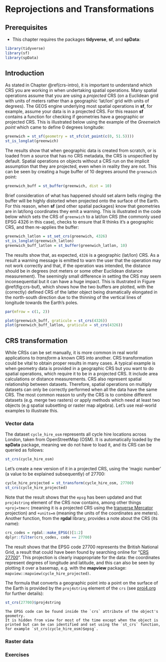 # Reprojections and Transformations {#transform}

## Prerequisites {-}

- This chapter requires the packages **tidyverse**, **sf**, and **spData**:

```r
library(tidyverse)
library(sf)
library(spData)
```

## Introduction

As stated in Chapter \@ref(crs-intro), it is important to understand which CRS you are working in when undertaking spatial operations.
Many spatial operations assume that you are using a *projected* CRS (on a Euclidean grid with units of meters rather than a geographic 'lat/lon' grid with units of degrees).
The GEOS engine underlying most spatial operations in **sf**, for example, assume your data is in a projected CRS.
For this reason **sf** contains a function for checking if geometries have a geographic or projected CRS.
This is illustrated below using the example of the *Greenwich point* which came to define 0 degrees longitude:

```r
greenwich = st_sf(geometry = st_sfc(st_point(c(0, 51.5))))
st_is_longlat(greenwich)
```

The results show that when geographic data is created from scratch, or is loaded from a source that has no CRS metadata, the CRS is unspecified by default.
Spatial operations on objects without a CRS run on the implicit assumption that they are projected, even when in reality they are not.
This can be seen by creating a huge buffer of 10 degrees around the `greenwich` point:

```r
greenwich_buff = st_buffer(greenwich, dist = 10)
```

Brief consideration of what has happened should set alarm bells ringing:
the buffer will be highly distorted when projected onto the surface of the Earth.
For this reason, when **sf** (and other spatial packages) know that geometries are in lat/long coordinates they emit a warning.
This is illustrated in the code below which sets the CRS of `greenwich` to a lat/lon CRS (the commonly used EPSG 4326 in this case), checks to ensure that R thinks it's a geographic CRS, and then re-applies the buffer:

```r
greenwich_latlon = st_set_crs(greenwich, 4326)
st_is_longlat(greenwich_latlon)
greenwich_buff_latlon = st_buffer(greenwich_latlon, 10)
```

The results show that, as expected, `4326` is a geographic (lat/lon) CRS.
As a result a warning message is emitted to warn the user that the operation may not work correctly and that, if the operation was intended, the distance should be in degrees (not meters or some other Euclidean distance measurement).
The seemingly small difference in setting the CRS may seem inconsequential but it can have a huge impact.
This is illustrated in Figure \@ref(fig:crs-buf), which shows how the two buffers are plotted, with the (correctly) defined CRS of the latter object being dramatically elongated in the north-south direction due to the thinning of the vertical lines of longitude towards the Earth's poles.  

```r
par(mfrow = c(1, 2))
```

```r
plot(greenwich_buff, graticule = st_crs(4326))
plot(greenwich_buff_latlon, graticule = st_crs(4326))
```

## CRS transformation

While CRSs can be set manually, it is more common in real world applications to *transform* a known CRS into another.
CRS transformation could be vital to obtain proper results in many cases.
A typical example is when geometry data is provided in a geographic CRS but you want to do spatial operations, which require it to be in a projected CRS.
It include area calculations or distance measurements.
CRS also represent spatial relationship between datasets.
Therefore, spatial operations on multiply datasets can only be correctly performed when all the data have the same CRS.
The most common reason to unify the CRS is to combine different datasets (e.g. merge two rasters) or apply methods which need at least two objects (e.g spatial subsetting or raster map algebra).
Let's use real-world examples to illustrate this.

### Vector data

The dataset `cycle_hire_osm` represents all cycle hire locations across London, taken from OpenStreetMap (OSM).
It is automatically loaded by the **spData** package, meaning we do not have to load it, and its CRS can be queried as follows:

```r
st_crs(cycle_hire_osm)
```

<!-- intro about vector transformation (transformation of every point) -->
<!-- example of using epsg (without "magic number") -->
<!-- example of using proj4 (expain it and maybe modify) -->
<!-- show the results (e.g. two/three panels) -->
<!-- show calculations? e.g area/distance? -->
<!-- comparing projections? == -->
<!-- - st_as_sf(x, coords = c("x","y")) -->
<!-- - st_crs(x) -->
<!-- - st_transform(x, crs) -->
<!-- - == -->
<!-- - !st_is_longlat(x) -->
<!-- - st_set_crs(x, crs) -->
<!-- - st_bbox -->
<!-- - st_wrap_dateline -->

Let's create a new version of it in a projected CRS, using the 'magic number' (a value to be explained subsequently) of 27700:

```r
cycle_hire_projected = st_transform(cycle_hire_osm, 27700)
st_crs(cycle_hire_projected)
```

Note that the result shows that the `epsg` has been updated and that `proj4string` element of the CRS now contains, among other things `+proj=tmerc` (meaning it is a projected CRS using the [tranverse Mercator](https://en.wikipedia.org/wiki/Transverse_Mercator_projection) projection) and `+units=m` (meaning the units of the coordinates are meters).
Another function, from the **rgdal** library, provides a note about the CRS (its name):

```r
crs_codes = rgdal::make_EPSG()[1:2]
dplyr::filter(crs_codes, code == 27700)
```

The result shows that the EPSG code 27700 represents the British National Grid, a result that could have been found by searching online for "[CRS 27700](https://www.google.com/search?q=CRS+27700)".
This projection is clearly inappropriate for the data: the coordinates represent degrees of longitude and latitude, and this can also be seen by plotting it over a basemap, e.g. with the **mapview** package: `mapview::mapview(cycle_hire_projected)`.

The formula that converts a geographic point into a point on the surface of the Earth is provided by the `proj4string` element of the `crs` (see [proj4.org](http://proj4.org/) for further details):

```r
st_crs(27700)$proj4string
```

```block2
The EPSG code can be found inside the `crs` attribute of the object's geometry.
It is hidden from view for most of the time except when the object is printed but can be can identified and set using the `st_crs` function, for example `st_crs(cycle_hire_osm)$epsg`.
```

### Raster data

<!-- While the concept of CRS applies to both data types, conversion between coordinate rerefence systems differs between vector and raster. -->
<!-- Tranformation from one CRS to another in vector data changes only coordinates of vertices, keeping the values intact. -->
<!-- (for most of the case is better to reproject vector than raster) -->
<!-- rasters: transformation means change of the coordinates of (special case of resampling) -->
<!-- changes in dimensions, resolution, extent -->
<!-- change shape and attributes) -->
<!-- different methods of computing values after transformation, such as ngb or bilinear  -->
<!--in most of the cases reproject vector, not raster-->
<!-- merge two rasters with different projections, ref. to 4.3.7 Merging rasters -->

<!--
- data? one numerical and one categorical
- projectRaster
- an issue of resampling (comparision of old and new values)
-->

<!-- ## Affine transformations -->

<!-- ### Translating -->

<!-- ### Scaling -->

<!-- ### Rotating -->

<!-- ### Reflecting -->

<!-- ### Shearing -->

<!-- ideas and questions -->
<!-- 1. what's important for vector transformations? -->
<!-- - simplifications -->
<!-- - st_cast -->
<!-- - do we really need - Affine transformations, Translating, Scaling, Rotating, Reflecting, Shearing - are they useful? -->
<!-- 2. what's important for raster transformations? -->
<!-- - should we move some content from ch4 here? such as aggregate() and disaggregate() from 3.3.8  -->
<!-- 3. what's important for both? -->
<!-- - raster to vector -->
<!-- - vector to raster -->

### Exercises
